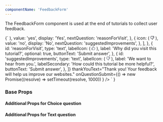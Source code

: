 ```yaml
---
componentName: 'FeedbackForm'
---
```


The FeedbackForm component is used at the end of tutorials to collect user feedback.

<LiveComponent>
{`			<FeedbackForm
				questions={[
					{
						id: 'helpful',
						type: 'choice',
						label: 'Was this tutorial helpful?',
						answers: [
							{
								icon: (
									<svg
										width="12"
										height="12"
										viewBox="0 0 12 12"
										fill="none"
										xmlns="http://www.w3.org/2000/svg"
									>
										<path
											fillRule="evenodd"
											clipRule="evenodd"
											d="M5.69722 1.13674L3.77744 5.45626V10.875H9.38294C9.66098 10.875 9.89732 10.6718 9.93906 10.3969L10.6849 5.48536C10.7366 5.14496 10.4731 4.83841 10.1288 4.83841H7.30335C6.78559 4.83841 6.36585 4.41868 6.36585 3.90091V1.93154C6.36585 1.53312 6.07696 1.20217 5.69722 1.13674ZM2.65244 10.875V5.89939H1.6875C1.37684 5.89939 1.125 6.15123 1.125 6.46189V10.3125C1.125 10.6232 1.37684 10.875 1.6875 10.875H2.65244ZM2.84938 4.77439L4.73253 0.537302C4.87775 0.210568 5.20176 0 5.55931 0C6.62607 0 7.49085 0.864779 7.49085 1.93154V3.71341H10.1288C11.1617 3.71341 11.9522 4.63305 11.7971 5.65426L11.0513 10.5658C10.9261 11.3905 10.2171 12 9.38294 12H1.6875C0.755521 12 0 11.2445 0 10.3125V6.46189C0 5.52991 0.755519 4.77439 1.6875 4.77439H2.84938Z"
											fill="#3B3D45"
										/>
									</svg>
								),
								value: 'yes',
								display: 'Yes',
								nextQuestion: 'reasonForVisit',
							},
							{
								icon: (
									<svg
										width="12"
										height="12"
										viewBox="0 0 12 12"
										fill="none"
										xmlns="http://www.w3.org/2000/svg"
									>
										<path
											fillRule="evenodd"
											clipRule="evenodd"
											d="M6.30275 10.8633L8.22253 6.54374V1.125H2.61704C2.33899 1.125 2.10266 1.32815 2.06091 1.60305L1.31508 6.51464C1.26339 6.85504 1.5269 7.16159 1.8712 7.16159H4.69662C5.21439 7.16159 5.63412 7.58132 5.63412 8.09908V10.0685C5.63412 10.4669 5.92301 10.7978 6.30275 10.8633ZM9.34753 1.125V6.10061H10.3125C10.6231 6.10061 10.875 5.84877 10.875 5.53811V1.6875C10.875 1.37684 10.6231 1.125 10.3125 1.125H9.34753ZM9.15059 7.22561L7.26744 11.4627C7.12222 11.7894 6.79821 12 6.44066 12C5.3739 12 4.50912 11.1352 4.50912 10.0685V8.28658H1.8712C0.838289 8.28658 0.0477568 7.36695 0.202829 6.34574L0.948663 1.43415C1.07389 0.609462 1.78289 0 2.61704 0H10.3125C11.2445 0 12 0.755519 12 1.6875V5.53811C12 6.47009 11.2445 7.22561 10.3125 7.22561H9.15059Z"
											fill="#3B3D45"
										/>
									</svg>
								),
								value: 'no',
								display: 'No',
								nextQuestion: 'suggestedImprovements',
							},
						],
					},
					{
						id: 'reasonForVisit',
						type: 'text',
						labelIcon: (
							<svg
								width="12"
								height="12"
								viewBox="0 0 12 12"
								fill="none"
								xmlns="http://www.w3.org/2000/svg"
							>
								<path
									fillRule="evenodd"
									clipRule="evenodd"
									d="M5.69722 1.13674L3.77744 5.45626V10.875H9.38294C9.66098 10.875 9.89732 10.6718 9.93906 10.3969L10.6849 5.48536C10.7366 5.14496 10.4731 4.83841 10.1288 4.83841H7.30335C6.78559 4.83841 6.36585 4.41868 6.36585 3.90091V1.93154C6.36585 1.53312 6.07696 1.20217 5.69722 1.13674ZM2.65244 10.875V5.89939H1.6875C1.37684 5.89939 1.125 6.15123 1.125 6.46189V10.3125C1.125 10.6232 1.37684 10.875 1.6875 10.875H2.65244ZM2.84938 4.77439L4.73253 0.537302C4.87775 0.210568 5.20176 0 5.55931 0C6.62607 0 7.49085 0.864779 7.49085 1.93154V3.71341H10.1288C11.1617 3.71341 11.9522 4.63305 11.7971 5.65426L11.0513 10.5658C10.9261 11.3905 10.2171 12 9.38294 12H1.6875C0.755521 12 0 11.2445 0 10.3125V6.46189C0 5.52991 0.755519 4.77439 1.6875 4.77439H2.84938Z"
									fill="#656A76"
								/>
							</svg>
						),
						label: 'Why did you visit this tutorial?',
						optional: true,
						buttonText: 'Submit answer',
					},
					{
						id: 'suggestedImprovements',
						type: 'text',
						labelIcon: (
							<svg
								width="12"
								height="12"
								viewBox="0 0 12 12"
								fill="none"
								xmlns="http://www.w3.org/2000/svg"
							>
								<path
									fillRule="evenodd"
									clipRule="evenodd"
									d="M6.30275 10.8633L8.22253 6.54374V1.125H2.61704C2.33899 1.125 2.10266 1.32815 2.06091 1.60305L1.31508 6.51464C1.26339 6.85504 1.5269 7.16159 1.8712 7.16159H4.69662C5.21439 7.16159 5.63412 7.58132 5.63412 8.09908V10.0685C5.63412 10.4669 5.92301 10.7978 6.30275 10.8633ZM9.34753 1.125V6.10061H10.3125C10.6231 6.10061 10.875 5.84877 10.875 5.53811V1.6875C10.875 1.37684 10.6231 1.125 10.3125 1.125H9.34753ZM9.15059 7.22561L7.26744 11.4627C7.12222 11.7894 6.79821 12 6.44066 12C5.3739 12 4.50912 11.1352 4.50912 10.0685V8.28658H1.8712C0.838289 8.28658 0.0477568 7.36695 0.202829 6.34574L0.948663 1.43415C1.07389 0.609462 1.78289 0 2.61704 0H10.3125C11.2445 0 12 0.755519 12 1.6875V5.53811C12 6.47009 11.2445 7.22561 10.3125 7.22561H9.15059Z"
									fill="#656A76"
								/>
							</svg>
						),
						label: 'We want to hear from you.',
						labelSecondary: 'How could this tutorial be more helpful?',
						buttonText: 'Submit answer',
					},
				]}
				thankYouText="Thank you! Your feedback will help us improve our websites."
				onQuestionSubmit={() =>
					new Promise((resolve) => setTimeout(resolve, 1000))
				}
			/>
    `
  }
</LiveComponent>

<UsageDetails packageJson={packageJson} />

### Base Props

<PropsTable props={componentProps.baseProps} />

#### Additional Props for Choice question

<PropsTable props={componentProps.choiceQuestionProps} />

#### Additional Props for Text question

<PropsTable props={componentProps.textQuestionProps} />
